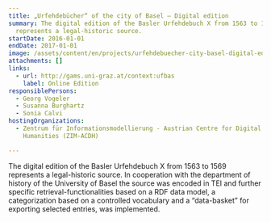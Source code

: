 ```yaml
---
title: „Urfehdebücher“ of the city of Basel – Digital edition
summary: The digital edition of the Basler Urfehdebuch X from 1563 to 1569
  represents a legal-historic source.
startDate: 2016-01-01
endDate: 2017-01-01
image: /assets/content/en/projects/urfehdebuecher-city-basel-digital-edition/startbild_ufbas.jpg
attachments: []
links:
  - url: http://gams.uni-graz.at/context:ufbas
    label: Online Edition
responsiblePersons:
  - Georg Vogeler
  - Susanna Burghartz
  - Sonia Calvi
hostingOrganizations:
  - Zentrum für Informationsmodellierung - Austrian Centre for Digital
    Humanities (ZIM-ACDH)

---
```

The digital edition of the Basler Urfehdebuch X from 1563 to 1569 represents a legal-historic source. In cooperation with the department of history of the University of Basel the source was encoded in TEI and further specific retrieval-functionalities based on a RDF data model, a categorization based on a controlled vocabulary and a “data-basket” for exporting selected entries, was implemented.